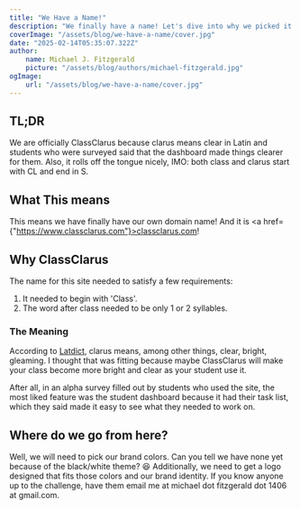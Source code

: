 ```yaml
---
title: "We Have a Name!"
description: "We finally have a name! Let's dive into why we picked it."
coverImage: "/assets/blog/we-have-a-name/cover.jpg"
date: "2025-02-14T05:35:07.322Z"
author:
    name: Michael J. Fitzgerald
    picture: "/assets/blog/authors/michael-fitzgerald.jpg"
ogImage:
    url: "/assets/blog/we-have-a-name/cover.jpg"
---
```


## TL;DR

We are officially ClassClarus because clarus means clear in Latin and students who were surveyed said that the dashboard made things clearer for them. Also, it rolls off the tongue nicely, IMO: both class and clarus start with CL and end in S.

## What This means

This means we have finally have our own domain name! And it is <a href={"https://www.classclarus.com"}>classclarus.com</a>!

## Why ClassClarus

The name for this site needed to satisfy a few requirements:

1. It needed to begin with 'Class'.
2. The word after class needed to be only 1 or 2 syllables.

### The Meaning

According to <a href="https://latin-dictionary.net/definition/10281/clarus-clara">Latdict</a>, clarus means, among other things, clear, bright, gleaming. I thought that was fitting because maybe ClassClarus will make your class become more bright and clear as your student use it. 

After all, in an alpha survey filled out by students who used the site, the most liked feature was the student dashboard because it had their task list, which they said made it easy to see what they needed to work on.

## Where do we go from here?

Well, we will need to pick our brand colors. Can you tell we have none yet because of the black/white theme? 😆 Additionally, we need to get a logo designed that fits those colors and our brand identity. If you know anyone up to the challenge, have them email me at michael dot fitzgerald dot 1406 at gmail.com.
